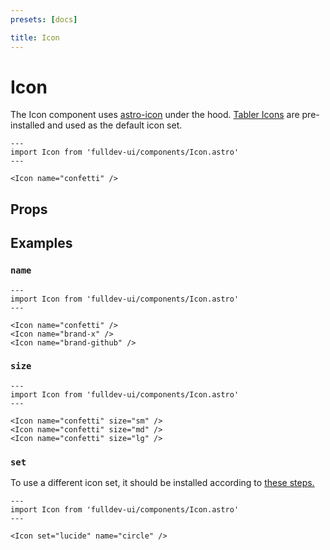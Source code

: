 ```yaml
---
presets: [docs]

title: Icon
---
```


# Icon

The Icon component uses [astro-icon](https://www.astroicon.dev/) under the hood. [Tabler Icons](https://tablericons.com/) are pre-installed and used as the default icon set.

```astro live
---
import Icon from 'fulldev-ui/components/Icon.astro'
---

<Icon name="confetti" />
```


## Props

<PropsTable />

## Examples

### `name`

```astro live
---
import Icon from 'fulldev-ui/components/Icon.astro'
---

<Icon name="confetti" />
<Icon name="brand-x" />
<Icon name="brand-github" />
```

### `size`

```astro live
---
import Icon from 'fulldev-ui/components/Icon.astro'
---

<Icon name="confetti" size="sm" />
<Icon name="confetti" size="md" />
<Icon name="confetti" size="lg" />
```

### `set`

To use a different icon set, it should be installed according to [these steps.](https://www.astroicon.dev/guides/customization/#open-source-icon-sets)

```astro
---
import Icon from 'fulldev-ui/components/Icon.astro'
---

<Icon set="lucide" name="circle" />
```
